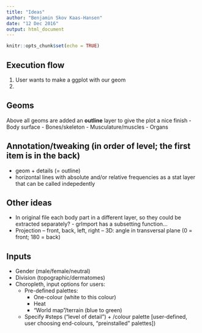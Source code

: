 ```yaml
---
title: "Ideas"
author: "Benjamin Skov Kaas-Hansen"
date: "12 Dec 2016"
output: html_document
---
```


```r
knitr::opts_chunk$set(echo = TRUE)
```

## Execution flow
1. User wants to make a ggplot with our geom
1. 

## Geoms
Above all geoms are added an **outline** layer to give the plot a nice finish
- Body surface
- Bones/skeleton
- Musculature/muscles
- Organs

## Annotation/tweaking (in order of level; the first item is in the back)
- geom + details (= outline)
- horizontal lines with absolute and/or relative frequencies as a stat layer that can be called indepedently

## Other ideas
- In original file each body part in a different layer, so they could be extracted separately? - grImport has a subsetting function...
- Projection
-- front, back, left, right
-- 3D: angle in transversal plane (0 = front; 180 = back)

## Inputs
- Gender (male/female/neutral)
- Division (topographic/dermatomes)
- Choropleth, input options for users:
  - Pre-defined palettes:
    - One-colour (white to this colour)
    - Heat
    - "World map"/terrain (blue to green)
  - Specify #steps ("level of detail") + /colour palette [user-defined, user choosing end-colours, "preinstalled" palettes])
